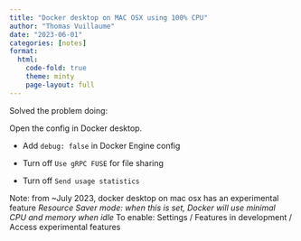 ```yaml
---
title: "Docker desktop on MAC OSX using 100% CPU"
author: "Thomas Vuillaume"
date: "2023-06-01"
categories: [notes]
format:
  html:
    code-fold: true
    theme: minty
    page-layout: full
---
```


Solved the problem doing:

Open the config in Docker desktop.

- Add `debug: false` in Docker Engine config

- Turn off `Use gRPC FUSE` for file sharing

- Turn off `Send usage statistics`


Note: from ~July 2023, docker desktop on mac osx has an experimental feature _Resource Saver mode: when this is set, Docker will use minimal CPU and memory when idle_
To enable: Settings / Features in development / Access experimental features

